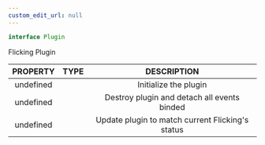 ```yaml
---
custom_edit_url: null
---
```


```ts
interface Plugin
```

<div>

</div>

Flicking Plugin

|PROPERTY|TYPE|DESCRIPTION|
|:---:|:---:|:---:|
|undefined||Initialize the plugin|
|undefined||Destroy plugin and detach all events binded|
|undefined||Update plugin to match current Flicking's status|

